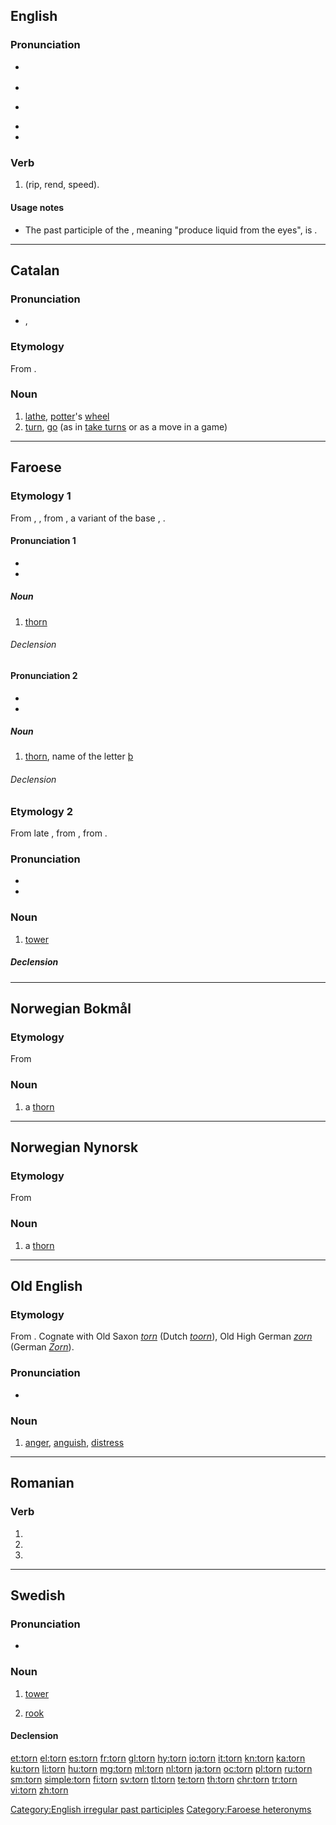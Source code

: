 ==English==
{{wikipedia|dab=torn}}

===Pronunciation===
* {{a|UK}} {{IPA|/tɔː(ɹ)n/|lang=en}}
* {{audio|en-uk-torn.ogg|Audio (UK)|lang=en}}
* {{a|US}} {{IPA|/toʊrn/|/tɔrn/|lang=en}}
* {{audio|en-us-torn.ogg|Audio (US)|lang=en}}
* {{rhymes|ɔː(r)n|lang=en}}

===Verb===
{{head|en|past participle}}

# {{past participle of|tear|lang=en}} (rip, rend, speed).

====Usage notes====
* The past participle of the {{term|tear}}, meaning "produce liquid from the eyes", is {{term|teared}}.

[[Category:English irregular past participles]]

----

==Catalan==

===Pronunciation===
* {{IPA|/torn/|lang=ca}},

===Etymology===
From {{etyl|la|ca}} ''{{term|tornus|lang=la}}''.

===Noun===
{{ca-noun|m}}

# [[lathe]], [[potter]]'s [[wheel]]
# [[turn]], [[go]] (as in [[take turns]] or as a move in a game)

----

==Faroese==

===Etymology 1===
From {{etyl|non|fo}} {{term|þorn|lang=non}}, {{etyl|gem-pro|ang}} {{m|gem-pro|*þurnuz||thorn, sloe}}, from {{etyl|ine-pro|ang}} {{m|ine-pro|*(s)tern-||thorny bush, thorn}}, a variant of the base {{m|ine-pro|*(s)ter-}}, {{m|ine-pro|*(s)terə-||rigid, stiff}}.

====Pronunciation 1====
{{rfc-pron-n|Pronunciation 1|lang=fo}}
* {{IPA|[tʰɔɻɳ]|lang=fo}}
* {{rhymes|ɔɻɳ|lang=fo}}

=====Noun=====
{{fo-noun|f|tornar|tornir}}

# {{context|botany|lang=fo}} [[thorn]]

======Declension======
{{fo-decl-noun-f2|torn}}

====Pronunciation 2====
* {{IPA|[tʰɔdn]|lang=fo}}
* {{rhymes|ɔdn|lang=fo}}

=====Noun=====
{{fo-noun|n|torns|torn}}

# [[thorn]], name of the letter [[þ]]

======Declension======
{{fo-decl-noun-n3|torn}}

===Etymology 2===
From late {{etyl|non|fo}} {{term|turn|lang=non}}, from {{etyl|gml|fo}} {{term|torn|lang=gml}}, from {{etyl|la|fo}} {{term|turris|lang=la}}.

===Pronunciation===
* {{IPA|[tʰɔɻɳ]|lang=fo}}
* {{rhymes|ɔɻɳ|lang=fo}}

===Noun===
{{fo-noun|n|torns|torn}}

# [[tower]]

=====Declension=====
{{fo-decl-noun-n3|torn}}

[[Category:Faroese heteronyms]]

----

==Norwegian Bokmål==

===Etymology===
From {{etyl|non|nb}} {{term|þorn|lang=non}}

===Noun===
{{head|nb|noun|g=m|definite singular|tornen|indefinite plural|torner|definite plural|tornene}}

# a [[thorn]]

----
==Norwegian Nynorsk==

===Etymology===
From {{etyl|non|nn}} {{term|þorn|lang=non}}

===Noun===
{{head|nn|noun|g=m|definite singular|tornen|indefinite plural|tornar|definite plural|tornane}}

# a [[thorn]]

----

==Old English==

===Etymology===
From {{etyl|gem-pro|ang}} {{m|gem-pro|*turnaz||bitter; anger}}. Cognate with Old Saxon ''[[#Old Saxon|torn]]'' (Dutch ''[[toorn]]''), Old High German ''[[zorn]]'' (German ''[[Zorn]]'').

===Pronunciation===
* {{IPA|/torn/|lang=ang}}

===Noun===
{{ang-noun|n|torn}}

# [[anger]], [[anguish]], [[distress]]

----

==Romanian==

===Verb===
{{head|ro|verb form}}

# {{ro-form-verb|1s|pres|turna}}
# {{ro-form-verb|1s|sub|turna}}
# {{ro-form-verb|3p|pres|turna}}

----

==Swedish==

===Pronunciation===
* {{audio|Sv-torn.ogg|audio|lang=sv}}

===Noun===
{{sv-noun|n}}

# [[tower]]
# {{context|chess|lang=sv}} [[rook]]

====Declension====
{{sv-noun-n-zero}}

[[et:torn]]
[[el:torn]]
[[es:torn]]
[[fr:torn]]
[[gl:torn]]
[[hy:torn]]
[[io:torn]]
[[it:torn]]
[[kn:torn]]
[[ka:torn]]
[[ku:torn]]
[[li:torn]]
[[hu:torn]]
[[mg:torn]]
[[ml:torn]]
[[nl:torn]]
[[ja:torn]]
[[oc:torn]]
[[pl:torn]]
[[ru:torn]]
[[sm:torn]]
[[simple:torn]]
[[fi:torn]]
[[sv:torn]]
[[tl:torn]]
[[te:torn]]
[[th:torn]]
[[chr:torn]]
[[tr:torn]]
[[vi:torn]]
[[zh:torn]]